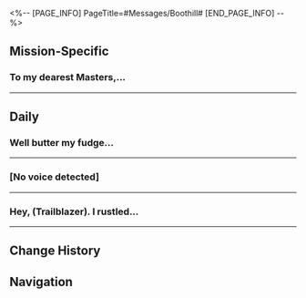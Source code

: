 <%-- [PAGE_INFO]
PageTitle=#Messages/Boothill#
[END_PAGE_INFO] --%>
{{Messages Infobox
|id        = 1315
|image     = Character Boothill Icon.png
|type      = Character
|sender    = Boothill
|signature = Pier Point Standard Heist (LFG 3/4)
|faction   = Galaxy Ranger
}}

==Mission-Specific==
===To my dearest Masters,...===
{{Messages
|start_condition = 
|text =
:'''Boothill:''' To my dearest Masters,<br />Greetings to you all. I am Boothill, the Galaxy Ranger.<br />As the evening breeze of Asdana carries with it the tender whispers of approaching summer, I humbly pray that your noble selves remain in radiant health, untouched by the vexations of seasonal ailments, so as not to miss the splendor of this midsummer's enchanting beauty.<br />Though but a humble fugitive, it is my profound honor to stand alongside your esteemed selves in the pursuit of the Holy Grail.<br />As such, with a heart brimming with reverence and gratitude, I extend to you a most earnest invitation to grace Clock Studios Theme Park with your presence. There, I shall humbly offer a modest feast of wine and fare in your esteemed company.<br />In this season of summer's retreat, Clock Studios Theme Park has transformed into a realm of poetic wonder, a paradise on earth that promises to etch unforgettable memories upon your hearts.<br />Should you deign to accept my invitation, I would be overjoyed beyond measure. I shall eagerly await your reply. May this humble gathering serve as a cherished testament to the bond we share, and may it bestow upon you a moment of delight and respite amidst your noblest endeavors.<br />With the highest regards and the deepest wishes,<br />Here's to you,<br />Salutations from,<br />Yours humbly,<br />Boothill
}}
----

==Daily==
===Well butter my fudge...===
{{Messages|text=
:'''Boothill:''' Well butter my fudge and call me a biscuit, I'm askin' ya somethin'. You got some fudgin' cotton in them ears, boy? I need that freighter's ID number, and unless ya want a lead headache, best hurry it up. Dagnabbit, you lil' forker, ya really think ya can fudgin' swing at me? You're cruisin' for a bruisin', ya dimwit, I swear I'll dog your cats so good today. [Noise detected, unable to identify]
:{{DIcon|Warning}} Voice message converted to text
:{Choice} What is this
::'''(Trailblazer):''' ? What's this
:{Choice} Why cussing outta nowhere
::'''(Trailblazer):''' ? Why are you cussing outta nowhere
:{Choice} Fudge?
::'''(Trailblazer):''' Fudge?
:'''Boothill:''' Ah, ain't nothin'. Reckon my phone got triggered by mistake, them tight jeans, you know how it is. All's well, no harm done. Muddle-fudger, you're as stubborn as a mule, ain't ya? Go choke on some shirtballs, ya hear me? [Noise detected, unable to recognize]
:{{DIcon|Warning}} Voice message converted to text
:'''Boothill:''' What in tarnation are ya? A dadgum fudgehead! Yer yappin' like you're callin' folks out, huh? Aight, aight, aight, been itchin' for a tussle, ya shirt-for-brains. Fine, I'll show ya somethin' big, lil' forkers. Hahahahahahahaha [Noise detected, unable to recognize]
:{{DIcon|Warning}} Voice message converted to text
:{Choice} Is this a livestream?
::'''(Trailblazer):''' Got it. You're doing a livestream, aren't you?
::'''(Trailblazer):''' I'll tip you 50 cents if you can drop some more dope lines
:{Choice} Butt dialing again, huh?
::'''(Trailblazer):''' ...That's a lot of butt dialing
::'''(Trailblazer):''' Just get a new pair of jeans, bro. Or a new phone
:{Choice} Fudge?
::'''(Trailblazer):''' Fudge fudge fudge fudge fudge
:'''Boothill:''' Aw shucks, ma bad. Apologies. Was just chattin' with a pal. Nothing to see here. Mighty sorry 'bout that. Later I'll rob a new phone real quick... Um, I mean "buy" a new phone. Hopefully, that'll fix things up, hahaha.
:{{DIcon|Warning}} Voice message converted to text
:{Choice} Please abide by the law for once
::'''(Trailblazer):''' Ahem, I know your whole deal is basically being an outlaw
::'''(Trailblazer):''' But it's probably better to pay for a new phone
::'''Boothill:''' Well, shoot, who's talkin' 'bout robbin'? You heard wrong, haha. Gonna buy it fair and square, can't do it any other way.
:{Choice} Why the constant voice messages?
::'''(Trailblazer):''' Why do you always send voice messages?
::'''(Trailblazer):''' I'm a very shy introvert. Can't handle people yapping at me
::'''Boothill:''' Well, it's just, uh, you know. Didn't hit the books much when I was knee-high to a grasshopper, so, well, yappin' in voice messages comes easier, haha. Don't you be followin' my trail now, ya hear? Gotta hold them reins tight on yer own life.
:{{DIcon|Warning}} Voice message converted to text
:'''Boothill:''' Gotta cut this short, pardner. I'm off to hunt some varmints, busy as a bee. I mean, catchin' up with "an old friend," it's been ages, haha. Till we meet again, adios.
:{{DIcon|Warning}} Voice message converted to text
}}
----

===[No voice detected]===
{{Messages|text=
:'''Boothill:''' [No voice detected]
:{{DIcon|Warning}} Voice message converted to text
:'''Boothill:''' [No voice detected]
:{{DIcon|Warning}} Voice message converted to text
:{Choice} Why radio silent now?
::'''(Trailblazer):''' Say something, or I'm giving up on you
:{Choice} Wrong recipient?
::'''(Trailblazer):''' Huh? Wrong recipient?
:'''Boothill:''' Haha, no sirree. I'm campin' near the lonesome stretches of the Kata Desert. When night falls quiet, you can hear the wind, the critters chirpin', and the rustle of wild beasts clear as a bell. Got a nice feel to it, so I reckoned I'd capture a bit of that and shoot it your way to have a listen.
:{{DIcon|Warning}} Voice message converted to text
:'''Boothill:''' Too bad my stupid phone has such a fudgin' poor recording function. Boy, what a waste. Tell you what, the vibe here is really something. Forkin' awesome. Seriously.
:{{DIcon|Warning}} Voice message converted to text
:{Choice} Send me the coordinates
::'''(Trailblazer):''' I've had enough. Send me the coordinates. I'll teleport there right away
::'''Boothill:''' Ha, well ain't that a hoot. Too bad I've scoped it out, 'round these parts ain't no sign of y'all's Nameless shenanigans&mdash; What's it called? Space Encore? Nope, Space Anchor! It's no man's land here, ya catch my drift?
:{Choice} I do envy you
::'''(Trailblazer):''' Sounds so enjoyable. I'm green with envy
::'''Boothill:''' Ha, true enough. If you're cut out for this kind of life, then it sure is snug as a bug. Ain't kiddin', these sorts of camps ain't easy to stumble upon. Luck's on my side today, mighty comfortable.
:{{DIcon|Warning}} Voice message converted to text
:'''Boothill:''' Holy forkeroni, this weather, it's downright beautiful. These stars, like flour sprinkled on a coat. Tsk, mighty pretty, truly fine. Far from home, seldom see stars like these. Real pretty sight, tsk tsk.
:{{DIcon|Warning}} Voice message converted to text
:'''Boothill:''' Well, I'll be forked. Suddenly got a hankerin' for home, forkin' hell.
:{{DIcon|Warning}} Voice message converted to text
:{Choice} Your home?
::'''(Trailblazer):''' You've never mentioned home before
::'''(Trailblazer):''' What's your home like?
::'''Boothill:''' My home, ha. Long gone, yep. Long gone. Ain't much to say 'bout that.
:{Choice} Cry if you feel like it.
::'''(Trailblazer):''' Boys can cry too, you know, crying isn't a crime
::'''(Trailblazer):''' Just don't send me a voice message of it
::'''Boothill:''' Ain't near 'bout bawlin' my eyes out. I reckon I don't even have that function no more. Means, I can't cry no more. Missing home, well, that's as common as dirt, ha.
:{{DIcon|Warning}} Voice message converted to text
:'''Boothill:''' Shame though, real fudgin' shame. My old homestead's grasslands, not to boast, but lying there was heaven on earth. Not even the top-notch steer in camp could match that grass for comfort. A real pity, that. And that creek, clean as a whistle, I tell ya. Them little fish in it looked like they were just floating in the air, no foolin'.
:{{DIcon|Warning}} Voice message converted to text
:'''Boothill:''' Come nightfall, you'd plop down in the grasslands, find yerself a rock, face the breeze and strum a guitar or wail on a harmonica &mdash; that's the slice of paradise, crisp and sweet. Darn shame, no chance for that no more. Tut-tut, can't go back no more. Cannot go back anymore.
:{{DIcon|Warning}} Voice message converted to text
:'''Boothill:''' When the time comes, I'll show ya what I got, haha. Ain't no boastin', but in the whole camp, I strum the guitar finest. Harmonica too, true story, no fibbin'. Ah, the moon's dip'n low. Time I hit the trail, catch ya later. Thanks for chewin' the fat with me, much obliged.
:{{DIcon|Warning}} Voice message converted to text
}}
----

===Hey, (Trailblazer). I rustled...===
{{Messages|text=
:'''Boothill:''' Hey, (Trailblazer). I rustled up some goods, you interested?
:{{DIcon|Warning}} Voice message converted to text
:'''Boothill:''' Lemme tell ya, it's mighty fine, lit as fudge. Just crackin' open the pack, the scent hits yer noggin straight away. Then ya start droolin' like a hound, ya catch my drift. Just a whiff's enough to make ya giddy on cloud nine, taste it, and you're shootin' straight to the moon, hahahaha.
:{{DIcon|Warning}} Voice message converted to text
:{Choice} What sorta stuff is that?
:'''(Trailblazer):''' Sounds fishy. What sorta stuff is that?
:'''(Trailblazer):''' Where did you get it from?
:'''Boothill:''' Don't go prying. Just know that it took me a heap of elbow grease. Fork it, ya've no idea how many sons of benches have been eyein' this, but today, I finally snagged it. Later, I'll have those lil' forkers hammer away at it, then seal it in a barrel and bury it deep for fermentin', else the purity would never fudgin' cut it. This here's some fine goods, can't let it be squandered on them shirt-for-brains, heh heh heh
:{{DIcon|Warning}} Voice message converted to text
:{Choice} Hand the goodies over now!
::'''(Trailblazer):''' Where did you get these goodies!? Hand them over now!
:{Choice} Sounds suspicious...
::'''(Trailblazer):''' This is too suspicious. Get rid of them, now!
:'''Boothill:''' Fudge, I'll be hornswoggled. What in tarnation do I gain from givin' it to ya, huh? Have I got bats in my belfry or what? You takin' me for a born fool? Heh, I forkin' reckon not!
:{{DIcon|Warning}} Voice message converted to text
:{Choice} I'm calling the cops then
:'''(Trailblazer):''' I'm calling the cops then
:'''(Trailblazer):''' [[File:Sticker PPG 03 Caelus 01.png|80px]] [[File:Sticker PPG 03 Stelle 01.png|80px]]
:'''Boothill:''' You fudgin' threatenin' me, pardner? Pullin' this stunt, huh? Well, shirt, I be forked. Aight, aight, you've got spunk, I like that. A ranger oughta shoot straight, not dilly-dally with all that fudgin' horsefeathers, hahahaha.
:{{DIcon|Warning}} Voice message converted to text
:'''Boothill:''' Alrighty, it's yers. Shucks. Be here sharp at three system hours tonight, just you, nobody else. I'll shoot ya the coordinates later.
:{{DIcon|Warning}} Voice message converted to text
:'''Boothill:''' Don't you dare waste it, y'hear, or we're gonna have words. This here's malt juice squeezed from premium Lufur watermelon, and in an entire Amber Era, ya be lucky to harvest two yields at best. Don't go wastin' it now. Saved myself just one bottle. Not a drop to spare, you got me? Ugh, shucks.
:{{DIcon|Warning}} Voice message converted to text
}}
----

==Change History==
{{Change History|2.2}}

==Navigation==
{{Messages Navbox}}
